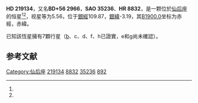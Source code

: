 {{noteTA
|G1=天文学
}}
{{Starbox begin
| name = HD 219134
}}
{{Starbox observe
| epoch = [[J2000.0|J2000.0]]
| constell = [[仙后座|仙后座]]<ref name=SIMBAD>{{cite web
 | url=http://simbad.u-strasbg.fr/simbad/sim-id?Ident=HR+8832
 | title=Pulsating variable Star
 | publisher=Centre de Données astronomiques de Strasbourg
 | work=SIMBAD
 | accessdate=2012-07-13
 | archive-date=2019-05-19
 | archive-url=https://web.archive.org/web/20190519144954/http://simbad.u-strasbg.fr/simbad/sim-id?Ident=HR+8832
 | dead-url=no
 }}</ref><ref name=DATA>{{cite web
 | url=http://vizier.u-strasbg.fr/viz-bin/VizieR-5?-out.add=.&-source=5050&-corr=PK=HR&-out.max=9999&HR=8832
 | title=VizieR Detailed Page
 | accessdate=2012-07-13
 | archive-date=2016-03-05
 | archive-url=https://web.archive.org/web/20160305054803/http://vizier.u-strasbg.fr/viz-bin/VizieR-5?-out.add=.&-source=5050&-corr=PK=HR&-out.max=9999&HR=8832
 | dead-url=no
 }}</ref>
| 星官 = 
| ra = {{RA|23|13|17}}<ref name=SIMBAD /><ref name=DATA />
| dec = {{DEC|+57|10|6}}<ref name=SIMBAD /><ref name=DATA />
| appmag_v = 5.56<ref name=SIMBAD /><ref name=DATA />
}}
{{Starbox character
| class = K3V<ref name=SIMBAD /><ref name=DATA />
| b-v = 1.01<ref name=SIMBAD /><ref name=DATA />
| u-b = 0.89<ref name=SIMBAD /><ref name=DATA />
| r-i = 0.53<ref name=SIMBAD /><ref name=DATA />
| variable = 
}}
{{Starbox astrometry
| radial_v = 0.89
| prop_mo_ra = -18
| parallax = 0.152
| dist_ly = 21.35 ± 0.04
| dist_pc = 6.55 ± 0.01
}}
{{Starbox catalog
| names =BD+56 2966，[[SAO星表|SAO]] 35236，[[HD星表|HD]] 219134，[[HR星表|HR]] 8832}}
{{Starbox reference |Simbad=HR+8832}}
{{Starbox end}}

'''HD 219134'''，又名'''BD+56 2966'''，'''SAO 35236'''、'''HR 8832'''，是一颗位於[[仙后座|仙后座]]的恒星<ref name=SIMBAD /><ref name=DATA />，视星等为5.56，位于[[銀道座標系|銀經]]109.87，[[銀道座標系|銀緯]]-3.19，其[[B1900.0|B1900.0]]坐标为赤經{{RA|23|8|27.8}}，赤緯{{DEC|+56|-3.19|58}}。

已知該恆星擁有7顆行星（[[HD_219134_b|b]]、c、d、f、h已證實，e和g尚未確認）。

== 参考文献 ==
{{reflist}}

{{仙后座恆星}}
{{star-stub}}

[[Category:仙后座|Category:仙后座]]
[[Category:HD和HDE天體|219134]]
[[Category:HR天體|8832]]
[[Category:SAO天體|35236]]
[[Category:格利泽和GJ天体|892]]